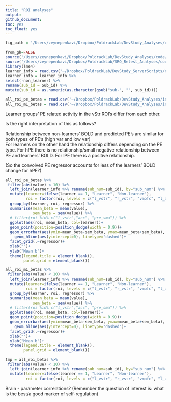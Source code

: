```yaml
---
title: "ROI analyses"
output:
github_document:
toc: yes
toc_float: yes
---
```


```r
fig_path = '/Users/zeynepenkavi/Dropbox/PoldrackLab/DevStudy_Analyses/output/figures/'

from_gh=FALSE
source('/Users/zeynepenkavi/Dropbox/PoldrackLab/DevStudy_Analyses/code/helper_functions/ggplot_colors.R')
source('/Users/zeynepenkavi/Dropbox/PoldrackLab/SRO_Retest_Analyses/code/helper_functions/sem.R')
library(lme4)
learner_info = read.csv("~/Dropbox/PoldrackLab/DevStudy_ServerScripts/nistats/level_3/learner_info.csv")
learner_info = learner_info %>%
select(-non_learner) %>%
rename(sub_id = Sub_id) %>%
mutate(sub_id = as.numeric(as.character(gsub("sub-", "", sub_id))))
```

```r
all_roi_pe_betas = read.csv('~/Dropbox/PoldrackLab/DevStudy_Analyses/input/rois/all_roi_pe_betas.csv')
all_roi_m1_betas = read.csv('~/Dropbox/PoldrackLab/DevStudy_Analyses/input/rois/all_roi_m1_betas.csv')
```

Learner groups' PE related activity in the vStr ROI's differ from each other.

Is the right interpretation of this as follows?

Relationship between non-learners' BOLD and predicted PE's are similar for both types of PE's (high var and low var)  
For learners on the other hand the relationship differs depending on the PE type. For hPE there is no relationship/small negative relationship between PE and learners' BOLD. For lPE there is a positive relationship.

(So the convolved PE regressor accounts for less of the learners' BOLD change for hPE?)

```r
all_roi_pe_betas %>%
 filter(abs(value) < 10) %>%
  left_join(learner_info %>% rename(sub_num=sub_id), by="sub_num") %>%
  mutate(learner=ifelse(learner == 1, "Learner", "Non-learner"),
         roi = factor(roi, levels = c("l_vstr", "r_vstr", "vmpfc", "l_ains", "r_ains", "pcc", "acc", "pre_sma"))) %>%
  group_by(learner, roi, regressor) %>%
  summarise(mean_beta = mean(value),
            sem_beta = sem(value)) %>%
  # filter(roi %in% c("l_vstr","acc", "pre_sma")) %>%
  ggplot(aes(roi, mean_beta, col=learner))+
  geom_point(position=position_dodge(width = 0.9))+
  geom_errorbar(aes(ymin=mean_beta-sem_beta, ymax=mean_beta+sem_beta), position = position_dodge(width=0.9), width=0.25)+
    geom_hline(aes(yintercept=0), linetype="dashed")+
  facet_grid(.~regressor)+
  xlab("")+
  ylab("Mean b")+
  theme(legend.title = element_blank(),
        panel.grid = element_blank())
```

```r
all_roi_m1_betas %>%
 filter(abs(value) < 10) %>%
  left_join(learner_info %>% rename(sub_num=sub_id), by="sub_num") %>%
  mutate(learner=ifelse(learner == 1, "Learner", "Non-learner"),
         roi = factor(roi, levels = c("l_vstr", "r_vstr", "vmpfc", "l_ains", "r_ains", "pcc", "acc", "pre_sma"))) %>%
  group_by(learner, roi, regressor) %>%
  summarise(mean_beta = mean(value),
            sem_beta = sem(value)) %>%
  # filter(roi %in% c("l_vstr","acc", "pre_sma")) %>%
  ggplot(aes(roi, mean_beta, col=learner))+
  geom_point(position=position_dodge(width = 0.9))+
  geom_errorbar(aes(ymin=mean_beta-sem_beta, ymax=mean_beta+sem_beta), position = position_dodge(width=0.9), width=0.25)+
    geom_hline(aes(yintercept=0), linetype="dashed")+
  facet_grid(.~regressor)+
  xlab("")+
  ylab("Mean b")+
  theme(legend.title = element_blank(),
        panel.grid = element_blank())
```

```r
tmp = all_roi_betas %>%
 filter(abs(value) < 10) %>%
  left_join(learner_info %>% rename(sub_num=sub_id), by="sub_num") %>%
  mutate(learner=ifelse(learner == 1, "Learner", "Non-learner"),
         roi = factor(roi, levels = c("l_vstr", "r_vstr", "vmpfc", "l_ains", "r_ains", "pcc", "acc", "pre_sma")))
```

Brain - parameter correlations? (Remember the question of interest is: what is the best/a good marker of self-regulation)
